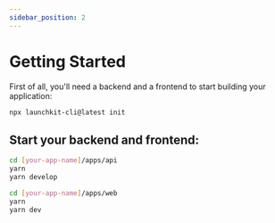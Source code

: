```yaml
---
sidebar_position: 2
---
```


# Getting Started

First of all, you'll need a backend and a frontend to start building your application:

```bash
npx launchkit-cli@latest init
```

## Start your backend and frontend:

```bash
cd [your-app-name]/apps/api
yarn
yarn develop
```

```bash
cd [your-app-name]/apps/web
yarn
yarn dev
```
